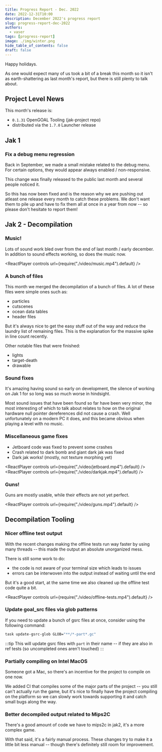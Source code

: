 ```yaml
---
title: Progress Report - Dec. 2022
date: 2022-12-31T10:00
description: December 2022's progress report
slug: progress-report-dec-2022
authors:
  - vaser
tags: [progress-report]
image: ./img/winter.png
hide_table_of_contents: false
draft: false
---
```


Happy holidays.

As one would expect many of us took a bit of a break this month so it isn't as earth-shattering as last month's report, but there is still plenty to talk about.

<!--truncate-->

## Project Level News

This month's release is:
- `0.1.31` OpenGOAL Tooling (jak-project repo)
- distributed via the `1.7.0` Launcher release

## Jak 1

### Fix a debug menu regression <PRLink href="https://github.com/open-goal/jak-project/pull/2065"/>

Back in September, we made a small mistake related to the debug menu. For certain options, they would appear always enabled / non-responsive.

This change was finally released to the public last month and several people noticed it.

So this has now been fixed and is the reason why we are pushing out atleast one release every month to catch these problems.  We don't want them to pile up and have to fix them all at once in a year from now -- so please don't hesitate to report them!

## Jak 2 - Decompilation

### Music!

Lots of sound work bled over from the end of last month / early december.  In addition to sound effects working, so does the music now.

<ReactPlayer controls url={require("./video/music.mp4").default} />

### A bunch of files <PRLink href="https://github.com/open-goal/jak-project/pull/2042"/> <PRLink href="https://github.com/open-goal/jak-project/pull/2048"/> <PRLink href="https://github.com/open-goal/jak-project/pull/2059"/> <PRLink href="https://github.com/open-goal/jak-project/pull/2069"/> <PRLink href="https://github.com/open-goal/jak-project/pull/2070"/>

This month we merged the decompilation of a bunch of files.  A lot of these files were simple ones such as:
- particles
- cutscenes
- ocean data tables
- header files

But it's always nice to get the easy stuff out of the way and reduce the laundry list of remaining files. This is the explanation for the massive spike in line count recently.

Other notable files that were finished:
- lights
- target-death
- drawable

### Sound fixes <PRLink href="https://github.com/open-goal/jak-project/pull/2049"/> <PRLink href="https://github.com/open-goal/jak-project/pull/2057"/> <PRLink href="https://github.com/open-goal/jak-project/pull/2072"/>

It's amazing having sound so early on development, the silence of working on Jak 1 for so long was so much worse in hindsight.

Most sound issues that have been found so far have been very minor, the most interesting of which to talk about relates to how on the original hardware null pointer dereferences did not cause a crash.  Well unfortunately on a modern PC it does, and this became obvious when playing a level with no music.

### Miscellaneous game fixes <PRLink href="https://github.com/open-goal/jak-project/pull/2050"/> <PRLink href="https://github.com/open-goal/jak-project/pull/2068"/>

- Jetboard code was fixed to prevent some crashes
- Crash related to dark bomb and giant dark jak was fixed
- Dark jak works! (mostly, not texture morphing yet)

<ReactPlayer controls url={require("./video/jetboard.mp4").default} />
<ReactPlayer controls url={require("./video/darkjak.mp4").default} />

### Guns! <PRLink href="https://github.com/open-goal/jak-project/pull/2067"/>

Guns are mostly usable, while their effects are not yet perfect.

<ReactPlayer controls url={require("./video/guns.mp4").default} />

## Decompilation Tooling

### Nicer offline test output <PRLink href="https://github.com/open-goal/jak-project/pull/2045"/> <PRLink href="https://github.com/open-goal/jak-project/pull/2066"/>

With the recent changes making the offline tests run way faster by using many threads -- this made the output an absolute unorganized mess.

There is still some work to do:
- the code is not aware of your terminal size which leads to issues
- errors can be interwoven into the output instead of waiting until the end

But it's a good start, at the same time we also cleaned up the offline test code quite a bit.

<ReactPlayer controls url={require("./video/offline-tests.mp4").default} />

### Update goal_src files via glob patterns <PRLink href="https://github.com/open-goal/jak-project/pull/2048"/>

If you need to update a bunch of gsrc files at once, consider using the following command:

```bash
task update-gsrc-glob GLOB="**/*-part*.gc"
```

:::tip
This will update gsrc files with `part` in their name -- if they are also in ref tests (so uncompleted ones aren't touched)
:::

### Partially compiling on Intel MacOS <PRLink href="https://github.com/open-goal/jak-project/pull/2063"/> <PRLink href="https://github.com/open-goal/jak-project/pull/2064"/>

Someone got a Mac, so there's an incentive for the project to compile on one now.

We added CI that compiles some of the major parts of the project -- you still can't actually run the game, but it's nice to finally have the project compiling on the platform so we can slowly work towards supporting it and catch small bugs along the way.

### Better decompiled output related to Mips2C <PRLink href="https://github.com/open-goal/jak-project/pull/2054"/>

There's a good amount of code we have to mips2c in jak2, it's a more complex game.

With that said, it's a fairly manual process.  These changes try to make it a little bit less manual -- though there's definitely still room for improvement.

